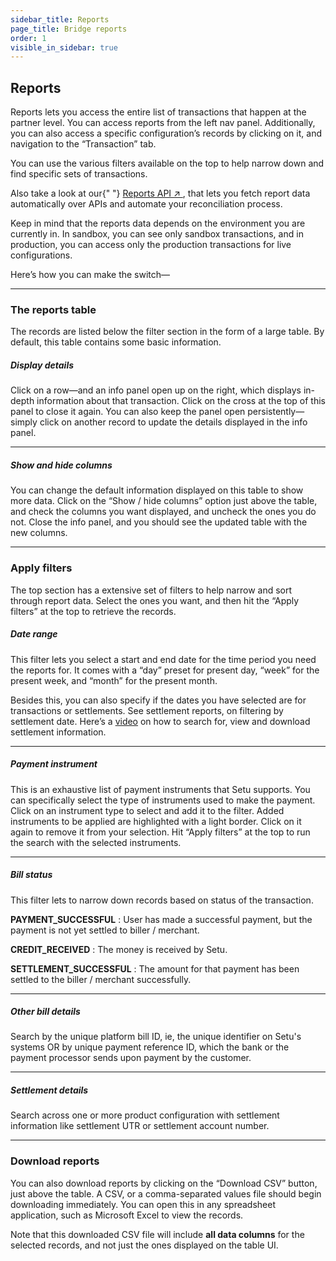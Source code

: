 ```yaml
---
sidebar_title: Reports
page_title: Bridge reports
order: 1
visible_in_sidebar: true
---
```


## Reports

Reports lets you access the entire list of transactions that happen at the partner level. You can access reports from the left nav panel. Additionally, you can also access a specific configuration’s records by clicking on it, and navigation to the “Transaction” tab.

You can use the various filters available on the top to help narrow down and find specific sets of transactions.

<Callout type="highlight">
  Also take a look at our{" "}
  <a href="/dev-tools/bridge/reports-api" target="_blank">
    Reports API ↗
  </a>
  , that lets you fetch report data automatically over APIs and automate your reconciliation
  process.
</Callout>

<MainImage
  src="https://storage.googleapis.com/strapi-assets/latest/reports_c9f9d17147/reports_c9f9d17147.png"
  alt="Bridge Reports"
/>

Keep in mind that the reports data depends on the environment you are currently in. In sandbox, you can see only sandbox transactions, and in production, you can access only the production transactions for live configurations.

Here’s how you can make the switch—

<MainImage
  src="https://storage.googleapis.com/strapi-assets/latest/sandbox_prod_switch_69b883bf40/sandbox_prod_switch_69b883bf40.gif"
  alt="Bridge Sandbox to Production Switch"
/>

<hr className="primary" />

### The reports table

The records are listed below the filter section in the form of a large table. By default, this table contains some basic information.

##### Display details

Click on a row—and an info panel open up on the right, which displays in-depth information about that transaction. Click on the cross at the top of this panel to close it again. You can also keep the panel open persistently—simply click on another record to update the details displayed in the info panel.

<MainImage
  src="https://storage.googleapis.com/strapi-assets/latest/txn_open_infopanel_b2a3f7a309/txn_open_infopanel_b2a3f7a309.gif"
  alt="Bridge Transaction Info Panel"
/>

<hr className="tertiary" />

##### Show and hide columns

You can change the default information displayed on this table to show more data. Click on the “Show / hide columns” option just above the table, and check the columns you want displayed, and uncheck the ones you do not. Close the info panel, and you should see the updated table with the new columns.

<MainImage
  src="https://storage.googleapis.com/strapi-assets/latest/txn_show_hide_columns_2_309cf250b9/txn_show_hide_columns_2_309cf250b9.gif"
  alt="Bridge Show / Hide Columns"
/>

<hr className="secondary" />

### Apply filters

The top section has a extensive set of filters to help narrow and sort through report data. Select the ones you want, and then hit the “Apply filters” at the top to retrieve the records.

##### Date range

This filter lets you select a start and end date for the time period you need the reports for. It comes with a “day” preset for present day, “week” for the present week, and “month” for the present month.

Besides this, you can also specify if the dates you have selected are for transactions or settlements. See settlement reports, on filtering by settlement date. Here’s a <a href="https://www.loom.com/share/581b0fceb3b94703b82565d398082e9a" target="_blank">video</a> on how to search for, view and download settlement information.

<hr className="tertiary" />

##### Payment instrument

This is an exhaustive list of payment instruments that Setu supports. You can specifically select the type of instruments used to make the payment. Click on an instrument type to select and add it to the filter. Added instruments to be applied are highlighted with a light border. Click on it again to remove it from your selection. Hit “Apply filters” at the top to run the search with the selected instruments.

<hr className="tertiary" />

##### Bill status

This filter lets to narrow down records based on status of the transaction.

**PAYMENT_SUCCESSFUL** : User has made a successful payment, but the payment is not yet settled to biller / merchant.

**CREDIT_RECEIVED** : The money is received by Setu.

**SETTLEMENT_SUCCESSFUL** : The amount for that payment has been settled to the biller / merchant successfully.

<hr className="tertiary" />

##### Other bill details

Search by the unique platform bill ID, ie, the unique identifier on Setu's systems OR by unique payment reference ID, which the bank or the payment processor sends upon payment by the customer.

<hr className="tertiary" />

##### Settlement details

Search across one or more product configuration with settlement information like settlement UTR or settlement account number.

<hr className="secondary" />

### Download reports

You can also download reports by clicking on the “Download CSV” button, just above the table. A CSV, or a comma-separated values file should begin downloading immediately. You can open this in any spreadsheet application, such as Microsoft Excel to view the records.

Note that this downloaded CSV file will include **all data columns** for the selected records, and not just the ones displayed on the table UI.

<WasPageHelpful />
